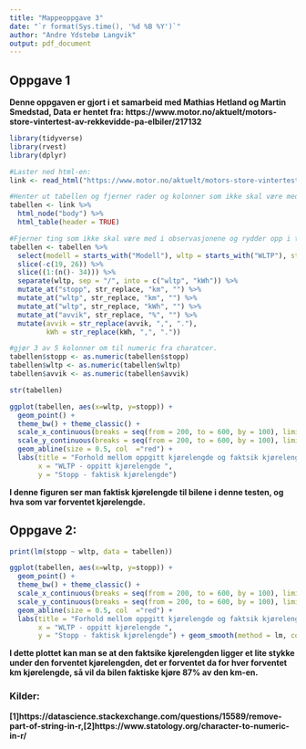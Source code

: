 ```yaml
---
title: "Mappeoppgave 3"
date: "`r format(Sys.time(), '%d %B %Y')`"
author: "Andre Ydstebø Langvik"
output: pdf_document
---
```


## Oppgave 1

**Denne oppgaven er gjort i et samarbeid med Mathias Hetland og Martin Smedstad, Data er hentet fra: https://www.motor.no/aktuelt/motors-store-vintertest-av-rekkevidde-pa-elbiler/217132**


```r
library(tidyverse)
library(rvest)
library(dplyr)

#Laster ned html-en:
link <- read_html("https://www.motor.no/aktuelt/motors-store-vintertest-av-rekkevidde-pa-elbiler/217132")

#Henter ut tabellen og fjerner rader og kolonner som ikke skal være med, og verdier uten tall:
tabellen <- link %>% 
  html_node("body") %>% 
  html_table(header = TRUE) 
```


```r
#Fjerner ting som ikke skal være med i observasjonene og rydder opp i tabellen: 
tabellen <- tabellen %>% 
  select(modell = starts_with("Modell"), wltp = starts_with("WLTP"), stopp = STOPP, avvik = Avvik) %>% 
  slice(-c(19, 26)) %>% 
  slice((1:(n()- 34))) %>% 
  separate(wltp, sep = "/", into = c("wltp", "kWh")) %>% 
  mutate_at("stopp", str_replace, "km", "") %>% 
  mutate_at("wltp", str_replace, "km", "") %>% 
  mutate_at("wltp", str_replace, "kWh", "") %>% 
  mutate_at("avvik", str_replace, "%", "") %>%
  mutate(avvik = str_replace(avvik, ",", "."), 
         kWh = str_replace(kWh, ",", "."))

#gjør 3 av 5 kolonner om til numeric fra charatcer. 
tabellen$stopp <- as.numeric(tabellen$stopp)
tabellen$wltp <- as.numeric(tabellen$wltp)
tabellen$avvik <- as.numeric(tabellen$avvik)

str(tabellen)
```

```r

ggplot(tabellen, aes(x=wltp, y=stopp)) + 
  geom_point() + 
  theme_bw() + theme_classic() +   
  scale_x_continuous(breaks = seq(from = 200, to = 600, by = 100), limits = c(200, 600)) +
  scale_y_continuous(breaks = seq(from = 200, to = 600, by = 100), limits = c(200, 600)) + 
  geom_abline(size = 0.5, col  ="red") + 
  labs(title = "Forhold mellom oppgitt kjørelengde og faktsik kjørelengde", 
       x = "WLTP - oppitt kjørelengde ", 
       y = "Stopp - faktisk kjørelengde")

```

**I denne figuren ser man faktisk kjørelengde til bilene i denne testen, og hva som var forventet kjørelengde.**




## Oppgave 2:

```r
print(lm(stopp ~ wltp, data = tabellen))
```


```r
ggplot(tabellen, aes(x=wltp, y=stopp)) + 
  geom_point() + 
  theme_bw() + theme_classic() +   
  scale_x_continuous(breaks = seq(from = 200, to = 600, by = 100), limits = c(200, 600)) +
  scale_y_continuous(breaks = seq(from = 200, to = 600, by = 100), limits = c(200, 600)) + 
  geom_abline(size = 0.5, col  ="red") + 
  labs(title = "Forhold mellom oppgitt kjørelengde og faktsik kjørelengde \n - med en linærregrisjon", 
       x = "WLTP - oppitt kjørelengde ", 
       y = "Stopp - faktisk kjørelengde") + geom_smooth(method = lm, color = "red")

```

**I dette plottet kan man se at den faktsike kjørelengden ligger et lite stykke under den forventet kjørelengden, det er forventet da for hver forventet km kjørelengde, så vil da bilen faktiske kjøre 87% av den km-en.**

### Kilder:
**[1]https://datascience.stackexchange.com/questions/15589/remove-part-of-string-in-r,[2]https://www.statology.org/character-to-numeric-in-r/**